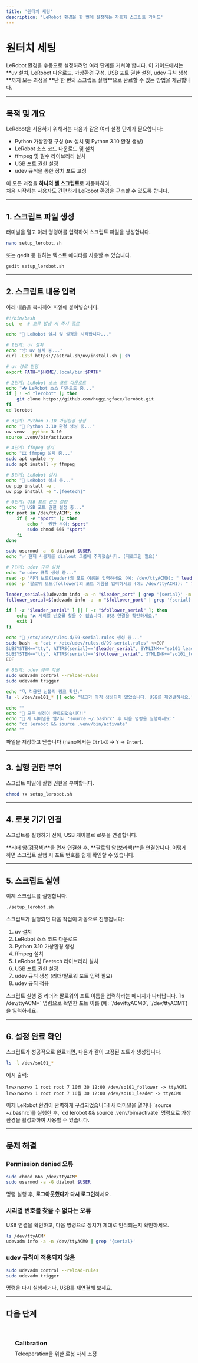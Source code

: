 ```yaml
---
title: '원터치 세팅'
description: 'LeRobot 환경을 한 번에 설정하는 자동화 스크립트 가이드'
---
```



# 원터치 세팅

<Callout type="info" title="왜 원터치 세팅이 필요한가?">
LeRobot 환경을 수동으로 설정하려면 여러 단계를 거쳐야 합니다.  
이 가이드에서는 **uv 설치, LeRobot 다운로드, 가상환경 구성, USB 포트 권한 설정, udev 규칙 생성**까지  
모든 과정을 **단 한 번의 스크립트 실행**으로 완료할 수 있는 방법을 제공합니다.
</Callout>

---

## 목적 및 개요

LeRobot을 사용하기 위해서는 다음과 같은 여러 설정 단계가 필요합니다:

- Python 가상환경 구성 (uv 설치 및 Python 3.10 환경 생성)
- LeRobot 소스 코드 다운로드 및 설치
- ffmpeg 및 필수 라이브러리 설치
- USB 포트 권한 설정
- udev 규칙을 통한 장치 포트 고정

이 모든 과정을 **하나의 셸 스크립트**로 자동화하여,  
처음 시작하는 사용자도 간편하게 LeRobot 환경을 구축할 수 있도록 합니다.

---

## 1. 스크립트 파일 생성

터미널을 열고 아래 명령어를 입력하여 스크립트 파일을 생성합니다.

```bash
nano setup_lerobot.sh
```

또는 gedit 등 원하는 텍스트 에디터를 사용할 수 있습니다.

```bash
gedit setup_lerobot.sh
```

---

## 2. 스크립트 내용 입력

아래 내용을 복사하여 파일에 붙여넣습니다.

```bash
#!/bin/bash
set -e  # 오류 발생 시 즉시 종료

echo "🚀 LeRobot 설치 및 설정을 시작합니다..."

# 1단계: uv 설치
echo "📦 uv 설치 중..."
curl -LsSf https://astral.sh/uv/install.sh | sh

# uv 경로 반영
export PATH="$HOME/.local/bin:$PATH"

# 2단계: LeRobot 소스 코드 다운로드
echo "📥 LeRobot 소스 다운로드 중..."
if [ ! -d "lerobot" ]; then
    git clone https://github.com/huggingface/lerobot.git
fi
cd lerobot

# 3단계: Python 3.10 가상환경 생성
echo "🐍 Python 3.10 환경 생성 중..."
uv venv --python 3.10
source .venv/bin/activate

# 4단계: ffmpeg 설치
echo "🎞 ffmpeg 설치 중..."
sudo apt update -y
sudo apt install -y ffmpeg

# 5단계: LeRobot 설치
echo "🤖 LeRobot 설치 중..."
uv pip install -e .
uv pip install -e ".[feetech]"

# 6단계: USB 포트 권한 설정
echo "🔌 USB 포트 권한 설정 중..."
for port in /dev/ttyACM*; do
    if [ -e "$port" ]; then
        echo "  권한 부여: $port"
        sudo chmod 666 "$port"
    fi
done

sudo usermod -a -G dialout $USER
echo "✅ 현재 사용자를 dialout 그룹에 추가했습니다. (재로그인 필요)"

# 7단계: udev 규칙 설정
echo "⚙️ udev 규칙 생성 중..."
read -p "리더 보드(leader)의 포트 이름을 입력하세요 (예: /dev/ttyACM0): " leader_port
read -p "팔로워 보드(follower)의 포트 이름을 입력하세요 (예: /dev/ttyACM1): " follower_port

leader_serial=$(udevadm info -a -n "$leader_port" | grep '{serial}' -m 1 | cut -d'"' -f2)
follower_serial=$(udevadm info -a -n "$follower_port" | grep '{serial}' -m 1 | cut -d'"' -f2)

if [ -z "$leader_serial" ] || [ -z "$follower_serial" ]; then
    echo "❌ 시리얼 번호를 찾을 수 없습니다. USB 연결을 확인하세요."
    exit 1
fi

echo "📄 /etc/udev/rules.d/99-serial.rules 생성 중..."
sudo bash -c "cat > /etc/udev/rules.d/99-serial.rules" <<EOF
SUBSYSTEM=="tty", ATTRS{serial}=="$leader_serial", SYMLINK+="so101_leader"
SUBSYSTEM=="tty", ATTRS{serial}=="$follower_serial", SYMLINK+="so101_follower"
EOF

# 8단계: udev 규칙 적용
sudo udevadm control --reload-rules
sudo udevadm trigger

echo "🔍 적용된 심볼릭 링크 확인:"
ls -l /dev/so101_* || echo "링크가 아직 생성되지 않았습니다. USB를 재연결하세요."

echo ""
echo "🎉 모든 설정이 완료되었습니다!"
echo "📌 새 터미널을 열거나 'source ~/.bashrc' 후 다음 명령을 실행하세요:"
echo "cd lerobot && source .venv/bin/activate"
echo ""
```

파일을 저장하고 닫습니다 (nano에서는 `Ctrl+X` → `Y` → `Enter`).

---

## 3. 실행 권한 부여

스크립트 파일에 실행 권한을 부여합니다.

```bash
chmod +x setup_lerobot.sh
```

---

## 4. 로봇 기기 연결

스크립트를 실행하기 전에, USB 케이블로 로봇을 연결합니다.

<Callout type="warning" title="연결 순서 주의">
**리더 암(검정색)**을 먼저 연결한 후,  
**팔로워 암(보라색)**을 연결합니다.  
이렇게 하면 스크립트 실행 시 포트 번호를 쉽게 확인할 수 있습니다.
</Callout>

---

## 5. 스크립트 실행

이제 스크립트를 실행합니다.

```bash
./setup_lerobot.sh
```

스크립트가 실행되면 다음 작업이 자동으로 진행됩니다:

1. uv 설치
2. LeRobot 소스 코드 다운로드
3. Python 3.10 가상환경 생성
4. ffmpeg 설치
5. LeRobot 및 Feetech 라이브러리 설치
6. USB 포트 권한 설정
7. udev 규칙 생성 (리더/팔로워 포트 입력 필요)
8. udev 규칙 적용

<Callout type="tip" title="포트 입력 안내">
스크립트 실행 중 리더와 팔로워의 포트 이름을 입력하라는 메시지가 나타납니다.  
`ls /dev/ttyACM*` 명령으로 확인한 포트 이름 (예: `/dev/ttyACM0`, `/dev/ttyACM1`)을 입력하세요.
</Callout>

---

## 6. 설정 완료 확인

스크립트가 성공적으로 완료되면, 다음과 같이 고정된 포트가 생성됩니다.

```bash
ls -l /dev/so101_*
```

예시 출력:
```
lrwxrwxrwx 1 root root 7 10월 30 12:00 /dev/so101_follower -> ttyACM1
lrwxrwxrwx 1 root root 7 10월 30 12:00 /dev/so101_leader -> ttyACM0
```

<Callout type="success" title="설정 완료!">
이제 LeRobot 환경이 완벽하게 구성되었습니다!  
새 터미널을 열거나 `source ~/.bashrc`를 실행한 후,  
`cd lerobot && source .venv/bin/activate` 명령으로 가상환경을 활성화하여 사용할 수 있습니다.
</Callout>

---

## 문제 해결

### Permission denied 오류

```bash
sudo chmod 666 /dev/ttyACM*
sudo usermod -a -G dialout $USER
```

명령 실행 후, **로그아웃했다가 다시 로그인**하세요.

### 시리얼 번호를 찾을 수 없다는 오류

USB 연결을 확인하고, 다음 명령으로 장치가 제대로 인식되는지 확인하세요.

```bash
ls /dev/ttyACM*
udevadm info -a -n /dev/ttyACM0 | grep '{serial}'
```

### udev 규칙이 적용되지 않음

```bash
sudo udevadm control --reload-rules
sudo udevadm trigger
```

명령을 다시 실행하거나, USB를 재연결해 보세요.

---

## 다음 단계

<div style="display: grid; grid-template-columns: repeat(auto-fit, minmax(280px, 1fr)); gap: 1rem; margin: 2rem 0;">
  <a href="/docs/physical-ai/lerobot/so-arm/software/calibration" style="padding: 1.5rem; background: var(--color-surface); border: 1px solid var(--color-border); border-radius: var(--radius-lg); text-decoration: none; transition: all var(--transition-base);">
    <h3 style="margin: 0 0 0.5rem 0; color: var(--color-accent);"><i class="fas fa-cog"></i> Calibration</h3>
    <p style="margin: 0; color: var(--color-text-secondary); font-size: var(--text-sm);">Teleoperation을 위한 로봇 자세 조정</p>
  </a>
</div>
